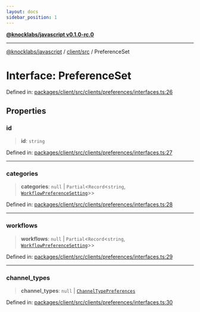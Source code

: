 ```yaml
---
layout: docs
sidebar_position: 1
---
```


[**@knocklabs/javascript v0.1.0-rc.0**](../../../index.mdx)

***

[@knocklabs/javascript](../../../modules.mdx) / [client/src](../index.mdx) / PreferenceSet

# Interface: PreferenceSet

Defined in: [packages/client/src/clients/preferences/interfaces.ts:26](https://github.com/knocklabs/javascript/blob/main/packages/client/src/clients/preferences/interfaces.ts#L26)

## Properties

### id

> **id**: `string`

Defined in: [packages/client/src/clients/preferences/interfaces.ts:27](https://github.com/knocklabs/javascript/blob/main/packages/client/src/clients/preferences/interfaces.ts#L27)

***

### categories

> **categories**: `null` \| `Partial`\<`Record`\<`string`, [`WorkflowPreferenceSetting`](../type-aliases/WorkflowPreferenceSetting.mdx)\>\>

Defined in: [packages/client/src/clients/preferences/interfaces.ts:28](https://github.com/knocklabs/javascript/blob/main/packages/client/src/clients/preferences/interfaces.ts#L28)

***

### workflows

> **workflows**: `null` \| `Partial`\<`Record`\<`string`, [`WorkflowPreferenceSetting`](../type-aliases/WorkflowPreferenceSetting.mdx)\>\>

Defined in: [packages/client/src/clients/preferences/interfaces.ts:29](https://github.com/knocklabs/javascript/blob/main/packages/client/src/clients/preferences/interfaces.ts#L29)

***

### channel\_types

> **channel\_types**: `null` \| [`ChannelTypePreferences`](../type-aliases/ChannelTypePreferences.mdx)

Defined in: [packages/client/src/clients/preferences/interfaces.ts:30](https://github.com/knocklabs/javascript/blob/main/packages/client/src/clients/preferences/interfaces.ts#L30)
